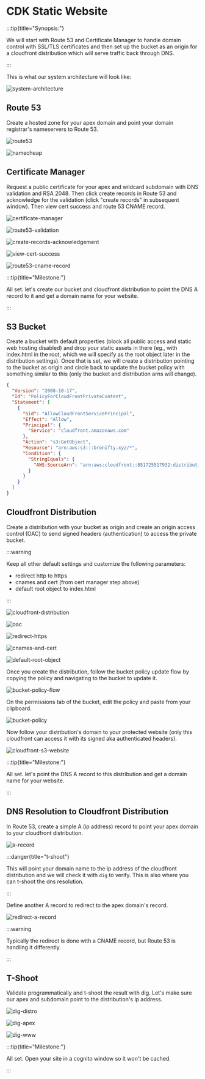 # CDK Static Website

:::tip{title="Synopsis:"}

We will start with Route 53 and Certificate Manager to handle domain control with SSL/TLS certificates and then set up the bucket as an origin for a cloudfront distribution which will serve traffic back through DNS.

:::

This is what our system architecture will look like:

![system-architecture](./assets/system-architecture.png)

## Route 53

Create a hosted zone for your apex domain and point your domain registrar's nameservers to Route 53.

![route53](./assets/route-53-name-servers.png)

![namecheap](./assets/namecheap.png)

## Certificate Manager

Request a public certificate for your apex and wildcard subdomain with DNS validation and RSA 2048. Then click create records in Route 53 and acknowledge for the validation (click "create records" in subsequent window). Then view cert success and route 53 CNAME record.

![certificate-manager](./assets/certificate-manager.png)

![route53-validation](./assets/route-53-validation.png)

![create-records-acknowledgement](./assets/create-records-acknowledgement.png)

![view-cert-success](./assets/view-cert-success.png)

![route53-cname-record](./assets/route-53-cname-record.png)

:::tip{title="Milestone:"}

All set. let's create our bucket and cloudfront distribution to point the DNS A record to it and get a domain name for your website.

:::

## S3 Bucket

Create a bucket with default properties (block all public access and static web hosting disabled) and drop your static assets in there (eg., with index.html in the root, which we will specify as the root object later in the distribution settings). Once that is set, we will create a distribution pointing to the bucket as origin and circle back to update the bucket policy with something similar to this (only the bucket and distribution arns will change).

```json
{
  "Version": "2008-10-17",
  "Id": "PolicyForCloudFrontPrivateContent",
  "Statement": [
    {
      "Sid": "AllowCloudFrontServicePrincipal",
      "Effect": "Allow",
      "Principal": {
        "Service": "cloudfront.amazonaws.com"
      },
      "Action": "s3:GetObject",
      "Resource": "arn:aws:s3:::bronifty.xyz/*",
      "Condition": {
        "StringEquals": {
          "AWS:SourceArn": "arn:aws:cloudfront::851725517932:distribution/E2UEHC2IRROLN2"
        }
      }
    }
  ]
}
```

## Cloudfront Distribution

Create a distribution with your bucket as origin and create an origin access control (OAC) to send signed headers (authentication) to access the private bucket.

:::warning

Keep all other default settings and customize the following parameters:

- redirect http to https
- cnames and cert (from cert manager step above)
- default root object to index.html

:::

![cloudfront-distribution](./assets/cloudfront-distribution.png)

![oac](./assets/oac.png)

![redirect-https](./assets/redirect-https.png)

![cnames-and-cert](./assets/cnames-and-cert.png)

![default-root-object](./assets/default-root-object.png)

Once you create the distribution, follow the bucket policy update flow by copying the policy and navigating to the bucket to update it.

![bucket-policy-flow](./assets/bucket-policy-flow.png)

On the permissions tab of the bucket, edit the policy and paste from your clipboard.

![bucket-policy](./assets/bucket-policy.png)

Now follow your distribution's domain to your protected website (only this cloudfront can access it with its signed aka authenticated headers).

![cloudfront-s3-website](./assets/cloudfront-s3-website.png)

:::tip{title="Milestone:"}

All set. let's point the DNS A record to this distribution and get a domain name for your website.

:::

## DNS Resolution to Cloudfront Distribution

In Route 53, create a simple A (ip address) record to point your apex domain to your cloudfront distribution.

![a-record](./assets/a-record.png)

:::danger{title="t-shoot"}

This will point your domain name to the ip address of the cloudfront distribution and we will check it with `dig` to verify. This is also where you can t-shoot the dns resolution.

:::

Define another A record to redirect to the apex domain's record.

![redirect-a-record](./assets/redirect-a-record.png)

:::warning

Typically the redirect is done with a CNAME record, but Route 53 is handling it differently.

:::

## T-Shoot

Validate programmatically and t-shoot the result with dig. Let's make sure our apex and subdomain point to the distribution's ip address.

![dig-distro](./assets/dig-distro.png)

![dig-apex](./assets/dig-apex.png)

![dig-www](./assets/dig-www.png)

:::tip{title="Milestone:"}

All set. Open your site in a cognito window so it won't be cached.

:::
